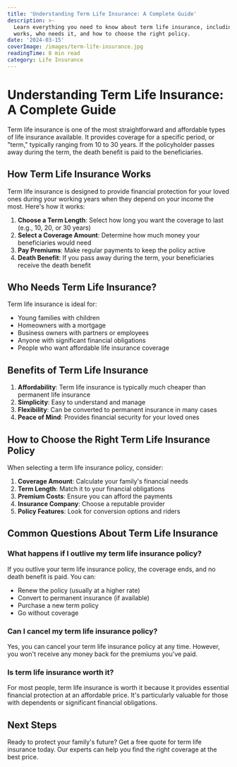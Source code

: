```yaml
---
title: 'Understanding Term Life Insurance: A Complete Guide'
description: >-
  Learn everything you need to know about term life insurance, including how it
  works, who needs it, and how to choose the right policy.
date: '2024-03-15'
coverImage: /images/term-life-insurance.jpg
readingTime: 8 min read
category: Life Insurance
---
```


# Understanding Term Life Insurance: A Complete Guide

Term <Link href="/learn/term-life-insurance">life insurance</Link> is one of the most straightforward and affordable types of life insurance available. It provides coverage for a specific period, or "term," typically ranging from 10 to 30 years. If the policyholder passes away during the term, the death benefit is paid to the beneficiaries.

## How Term Life Insurance Works

Term life insurance is designed to provide financial protection for your loved ones during your working years when they depend on your income the most. Here's how it works:

1. **Choose a Term Length**: Select how long you want the coverage to last (e.g., 10, 20, or 30 years)
2. **Select a Coverage Amount**: Determine how much money your beneficiaries would need
3. **Pay Premiums**: Make regular payments to keep the policy active
4. **Death Benefit**: If you pass away during the term, your beneficiaries receive the death benefit

## Who Needs Term Life Insurance?

Term life insurance is ideal for:

- Young families with children
- Homeowners with a mortgage
- Business owners with partners or employees
- Anyone with significant financial obligations
- People who want affordable life insurance coverage

## Benefits of Term Life Insurance

1. **Affordability**: Term life insurance is typically much cheaper than permanent life insurance
2. **Simplicity**: Easy to understand and manage
3. **Flexibility**: Can be converted to permanent insurance in many cases
4. **Peace of Mind**: Provides financial security for your loved ones

## How to Choose the Right Term Life Insurance Policy

When selecting a term life insurance policy, consider:

1. **Coverage Amount**: Calculate your family's financial needs
2. **Term Length**: Match it to your financial obligations
3. **Premium Costs**: Ensure you can afford the payments
4. **Insurance Company**: Choose a reputable provider
5. **Policy Features**: Look for conversion options and riders

## Common Questions About Term Life Insurance

### What happens if I outlive my term life insurance policy?

If you outlive your term life insurance policy, the coverage ends, and no death benefit is paid. You can:
- Renew the policy (usually at a higher rate)
- Convert to permanent insurance (if available)
- Purchase a new term policy
- Go without coverage

### Can I cancel my term life insurance policy?

Yes, you can cancel your term life insurance policy at any time. However, you won't receive any money back for the premiums you've paid.

### Is term life insurance worth it?

For most people, term life insurance is worth it because it provides essential financial protection at an affordable price. It's particularly valuable for those with dependents or significant financial obligations.

## Next Steps

Ready to protect your family's future? Get a free quote for term life insurance today. Our experts can help you find the right coverage at the best price. 
